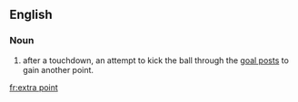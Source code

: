 ==English==

===Noun===
{{en-noun|head=[[extra]] [[point]]}}

# {{context|American football}} after a touchdown, an attempt to kick the ball through the [[goal posts]] to gain another point.

[[fr:extra point]]